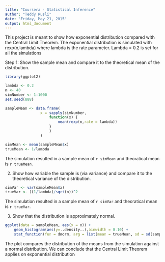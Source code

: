 ```yaml
---
title: "Coursera - Statistical Inference"
author: "Teddy Rusli"
date: "Friday, May 21, 2015"
output: html_document
---
```


This project is meant to show how exponential distribution compared with the Central Limit Theorem. The exponential distribution is simulated with rexp(n,lambda) where lambda is the rate parameter. Lambda = 0.2 is set for all the simulations

Step 1: Show the sample mean and compare it to the theoretical mean of the distribution.

```r
library(ggplot2)

lambda <- 0.2
n <- 40
simNumber <- 1:1000
set.seed(888)

sampleMean <- data.frame(
                x = sapply(simNumber, 
                    function(x) {
                        mean(rexp(n,rate = lambda))
                    }
                    )
                )

simMean <- mean(sampleMean$x)
trueMean <- 1/lambda

```

The simulation resulted in a sample mean of `r simMean` and theoratical mean is `r trueMean`. 


2. Show how variable the sample is (via variance) and compare it to the theoretical variance of the distribution.

```r

simVar <- var(sampleMean$x)
trueVar <- ((1/lambda)/sqrt(n))^2
```

The simulation resulted in a sample mean of `r simVar` and theoratical mean is `r trueVar`. 


3. Show that the distribution is approximately normal.

```r
ggplot(data = sampleMean, aes(x = x)) + 
    geom_histogram(aes(y=..density..),binwidth = 0.10) +
    stat_function(fun = dnorm, arg = list(mean = trueMean, sd = sd(sampleMean$x)))
```

The plot compares the distribution of the means from the simulation against a normal distribution.  We can conclude that the Central Limit Theorem applies on exponential distribution

